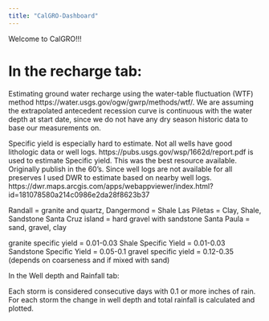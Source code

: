 ```yaml
---
title: "CalGRO-Dashboard"
---
```


Welcome to CalGRO!!!

# In the recharge tab:

Estimating ground water recharge using the water-table fluctuation (WTF) method https://water.usgs.gov/ogw/gwrp/methods/wtf/. We are assuming the extrapolated antecedent recession curve is continuous with the water depth at start date, since we do not have any dry season historic data to base our measurements on. 

Specific yield is especially hard to estimate. Not all wells have good lithologic data or well logs. 
https://pubs.usgs.gov/wsp/1662d/report.pdf is used to estimate Specific yield. This was the best resource available. Originally publish in the 60's.
Since well logs are not available for all preserves I used DWR to estimate based on nearby well logs. https://dwr.maps.arcgis.com/apps/webappviewer/index.html?id=181078580a214c0986e2da28f8623b37

Randall = granite and quartz, 
Dangermond = Shale
Las Piletas = Clay, Shale, Sandstone
Santa Cruz island = hard gravel with sandstone
Santa Paula = sand, gravel, clay

granite specific yield = 0.01-0.03
Shale Specific Yield = 0.01-0.03
Sandstone Specific Yield = 0.05-0.1
gravel specific yield = 0.12-0.35 (depends on coarseness and if mixed with sand)


In the Well depth and Rainfall tab:

Each storm is considered consecutive days with 0.1 or more inches of rain. For each storm the change in well depth and total rainfall is calculated and plotted.